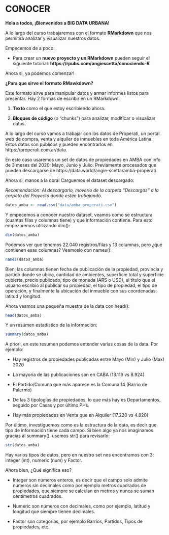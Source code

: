 # CONOCER

**Hola a todos, ¡Bienvenidos a BIG DATA URBANA!**

A lo largo del curso trabajaremos con el formato **RMarkdown** que nos permitirá analizar y visualizar nuestros datos.

Empecemos de a poco:

* Para crear un **nuevo proyecto y un RMarkdown** pueden seguir el siguiente tutorial: **https://rpubs.com/angiescetta/conociendo-R**

Ahora si, ya podemos comenzar!

**¿Para que sirve el formato RMawkdown?**

Este formato sirve para manipular datos y armar informes listos para presentar. Hay 2 formas de escribir en un RMarkdown:

1. **Texto** como el que estoy escribiendo ahora.

2. **Bloques de código** (o "chunks") para analizar, modificar o visualizar datos.

A lo largo del curso vamos a trabajar con los datos de Properati, un portal web de compra, venta y alquiler de inmuebles en toda América Latina.
Estos datos son públicos y pueden encontrarlos en https://properati.com.ar/data.

En este caso usaremos un set de datos de propiedades en AMBA con info de 3 meses del 2020: Mayo, Junio y Julio. Previamente procesados que pueden descargarse de https://data.world/angie-scetta/amba-properati

Ahora si, manos a la obra! Carguemos el dataset descargado:

*Recomendación: Al descargarlo, moverlo de la carpeta "Descargas" a la carpeta del Proyecto donde estén trabajando.*

```r
datos_amba <- read.csv("data/amba_properati.csv")
```

Y empecemos a conocer nuestro dataset, veamos como se estructura (cuantas filas y columnas tiene) y que información contiene. Para esto empezaremos utilizando dim():

```r
dim(datos_amba)
```

Podemos ver que tenemos 22.040 registros/filas y 13 columnas, pero ¿qué contienen esas columnas? Veamoslo con names():

```r
names(datos_amba)
```
Bien, las columnas tienen fecha de publicación de la propiedad, provincia y partido donde se ubica, cantidad de ambientes, superficie total y superficie cubierta, precio publicado, tipo de moneda (ARS o USD), el título que el usuario escribió al publicar su propiedad, el tipo de propiedad, el tipo de operación, y finalmente la ubicación del inmueble con sus coordenadas: latitud y longitud.

Ahora veamos una pequeña muestra de la data con head():

```r
head(datos_amba)
```
Y un resúmen estadístico de la información:

```r
summary(datos_amba)
```
A priori, en este resumen podemos entender varias cosas de la data. Por ejemplo:

- Hay registros de propiedades publicadas entre Mayo (Min) y Julio (Max) 2020

- La mayoría de las publicaciones son en CABA (13.116 vs 8.924)

- El Partido/Comuna que más aparece es la Comuna 14 (Barrio de Palermo)

- De las 3 tipologías de propiedades, lo que más hay es Departamentos, seguido por Casas y por último PHs.

- Hay más propiedades en Venta que en Alquiler (17.220 vs 4.820)

Por último, investiguemos como es la estructura de la data, es decir que tipo de información tiene cada campo. Si bien algo ya nos imaginamos gracias al summary(), usemos str() para revisarlo:

```r
str(datos_amba)
```

Hay varios tipos de datos, pero en nuestro set nos encontramos con 3: integer (int), numeric (num) y Factor.

Ahora bien, ¿Qué significa eso?

- Integer son números enteros, es decir que el campo solo admite números sin decimales como por ejemplo metros cuadrados de propiedades, que siempre se calculan en metros y nunca se suman centímetros cuadrados.

- Numeric son números con decimales, como por ejemplo, latitud y longitud que siempre tienen decimales.

- Factor son categorías, por ejemplo Barrios, Partidos, Tipos de propiedades, etc.